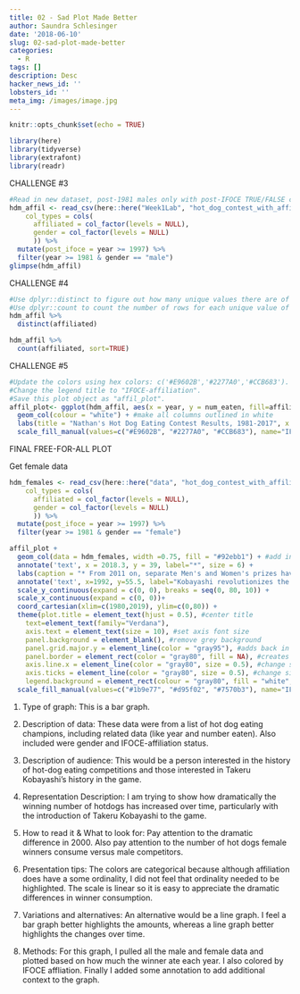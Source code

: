 ```yaml
---
title: 02 - Sad Plot Made Better
author: Saundra Schlesinger
date: '2018-06-10'
slug: 02-sad-plot-made-better
categories:
  - R
tags: []
description: Desc
hacker_news_id: ''
lobsters_id: ''
meta_img: /images/image.jpg
---
```


```r
knitr::opts_chunk$set(echo = TRUE)
```

```r
library(here)
library(tidyverse)
library(extrafont)
library(readr)
```

CHALLENGE #3
```r
#Read in new dataset, post-1981 males only with post-IFOCE TRUE/FALSE column
hdm_affil <- read_csv(here::here("Week1Lab", "hot_dog_contest_with_affiliation.csv"), 
    col_types = cols(
      affiliated = col_factor(levels = NULL), 
      gender = col_factor(levels = NULL)
      )) %>% 
  mutate(post_ifoce = year >= 1997) %>% 
  filter(year >= 1981 & gender == "male") 
glimpse(hdm_affil)
```

CHALLENGE #4
```r
#Use dplyr::distinct to figure out how many unique values there are of affiliated.
#Use dplyr::count to count the number of rows for each unique value of affiliated; use ?count to figure out how to sort the counts in descending order.
hdm_affil %>%
  distinct(affiliated)

hdm_affil %>% 
  count(affiliated, sort=TRUE)
```

CHALLENGE #5
```r
#Update the colors using hex colors: c('#E9602B','#2277A0','#CCB683').
#Change the legend title to "IFOCE-affiliation".
#Save this plot object as "affil_plot".
affil_plot<- ggplot(hdm_affil, aes(x = year, y = num_eaten, fill=affiliated)) + #fill by IFOCE status
  geom_col(colour = "white") + #make all columns outlined in white
  labs(title = "Nathan's Hot Dog Eating Contest Results, 1981-2017", x = "Year", y = "Hot Dogs and Buns Consumed")+
  scale_fill_manual(values=c("#E9602B", "#2277A0", "#CCB683"), name="IFOCE-affiliation") #change colors and legend title
```

FINAL FREE-FOR-ALL PLOT

Get female data
```r
hdm_females <- read_csv(here::here("data", "hot_dog_contest_with_affiliation.csv"), 
    col_types = cols(
      affiliated = col_factor(levels = NULL), 
      gender = col_factor(levels = NULL)
      )) %>% 
  mutate(post_ifoce = year >= 1997) %>% 
  filter(year >= 1981 & gender == "female") 
```


```r
affil_plot +
  geom_col(data = hdm_females, width =0.75, fill = "#92ebb1") + #add in female data
  annotate('text', x = 2018.3, y = 39, label="*", size = 6) +
  labs(caption = "* From 2011 on, separate Men's and Women's prizes have been awarded. \n All female champions to date have been MLE/IFOCE-affiliated.") + #add caption
  annotate('text', x=1992, y=55.5, label="Kobayashi revolutionizes the game with novel technique, \nleading to a doubling of the previous year's best", size = 3, color="#d95f02") +
  scale_y_continuous(expand = c(0, 0), breaks = seq(0, 80, 10)) +
  scale_x_continuous(expand = c(0, 0))+
  coord_cartesian(xlim=c(1980,2019), ylim=c(0,80)) +
  theme(plot.title = element_text(hjust = 0.5), #center title
    text=element_text(family="Verdana"),
    axis.text = element_text(size = 10), #set axis font size
    panel.background = element_blank(), #remove grey background
    panel.grid.major.y = element_line(color = "gray95"), #adds back in major gridlines
    panel.border = element_rect(color = "gray80", fill = NA), #creates a border around plot
    axis.line.x = element_line(color = "gray80", size = 0.5), #change size and color of tick marks on x-axis
    axis.ticks = element_line(color = "gray80", size = 0.5), #change size and color of tick marks on y-axis
    legend.background = element_rect(colour = "gray80", fill = "white", size = 0.25, linetype='solid')) +
  scale_fill_manual(values=c("#1b9e77", "#d95f02", "#7570b3"), name="IFOCE-affiliation", guide = guide_legend(reverse = TRUE)) #change bar colors and legend order to match appearance order in graph
```

1) Type of graph:
This is a bar graph.

2) Description of data:
These data were from a list of hot dog eating champions, including related data (like year and number eaten). Also included were gender and IFOCE-affiliation status.

3) Description of audience:
This would be a person interested in the history of hot-dog eating competitions and those interested in Takeru Kobayashi's history in the game.

4) Representation Description:
I am trying to show how dramatically the winning number of hotdogs has increased over time, particularly with the introduction of Takeru Kobayashi to the game.

5) How to read it & What to look for: 
Pay attention to the dramatic difference in 2000. Also pay attention to the number of hot dogs female winners consume versus male competitors.

6) Presentation tips: 
The colors are categorical because although affiliation does have a some ordinality, I did not feel that ordinality needed to be highlighted. The scale is linear so it is easy to appreciate the dramatic differences in winner consumption.

7) Variations and alternatives: 
An alternative would be a line graph. I feel a bar graph better highlights the amounts, whereas a line graph better highlights the changes over time.

8) Methods:
 For this graph, I pulled all the male and female data and plotted based on how much the winner ate each year. I also colored by IFOCE affliation. Finally I added some annotation to add additional context to the graph.

